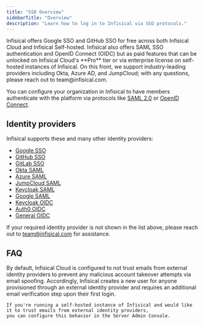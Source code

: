 ```yaml
---
title: "SSO Overview"
sidebarTitle: "Overview"
description: "Learn how to log in to Infisical via SSO protocols."
---
```


<Info>
  Infisical offers Google SSO and GitHub SSO for free across both Infisical
  Cloud and Infisical Self-hosted. Infisical also offers SAML SSO authentication
  and OpenID Connect (OIDC) but as paid features that can be unlocked on
  Infisical Cloud's **Pro** tier or via enterprise license on self-hosted
  instances of Infisical. On this front, we support industry-leading providers
  including Okta, Azure AD, and JumpCloud; with any questions, please reach out
  to team@infisical.com.
</Info>

You can configure your organization in Infisical to have members authenticate with the platform via protocols like [SAML 2.0](https://en.wikipedia.org/wiki/SAML_2.0) or [OpenID Connect](https://openid.net/specs/openid-connect-core-1_0.html).

## Identity providers

Infisical supports these and many other identity providers:

- [Google SSO](/documentation/platform/sso/google)
- [GitHub SSO](/documentation/platform/sso/github)
- [GitLab SSO](/documentation/platform/sso/gitlab)
- [Okta SAML](/documentation/platform/sso/okta)
- [Azure SAML](/documentation/platform/sso/azure)
- [JumpCloud SAML](/documentation/platform/sso/jumpcloud)
- [Keycloak SAML](/documentation/platform/sso/keycloak-saml)
- [Google SAML](/documentation/platform/sso/google-saml)
- [Keycloak OIDC](/documentation/platform/sso/keycloak-oidc)
- [Auth0 OIDC](/documentation/platform/sso/auth0-oidc)
- [General OIDC](/documentation/platform/sso/general-oidc)

If your required identity provider is not shown in the list above, please reach out to [team@infisical.com](mailto:team@infisical.com) for assistance.

## FAQ

<AccordionGroup>
  <Accordion title="Why does Infisical require additional email verification for users connected via SAML?">
    By default, Infisical Cloud is configured to not trust emails from external
    identity providers to prevent any malicious account takeover attempts via
    email spoofing. Accordingly, Infisical creates a new user for anyone provisioned
    through an external identity provider and requires an additional email
    verification step upon their first login.

    If you're running a self-hosted instance of Infisical and would like it to trust emails from external identity providers,
    you can configure this behavior in the Server Admin Console.

  </Accordion>
</AccordionGroup>
